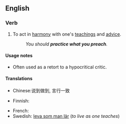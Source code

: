 ==English==

===Verb===
{{head|en|verb|head=to [[practice]] [[what]] [[one]] [[preaches]]}}

# To act in [[harmony]] with one's [[teachings]] and [[advice]].
#: ''You should '''practice what you preach'''.''

====Usage notes====
* Often used as a retort to a hypocritical critic.

====Translations====
{{trans-top|act in harmony with one's teachings}}
* Chinese:说到做到, 言行一致
*: {{trreq|Mandarin}}
* Finnish: {{t-|fi|tehdä niin kuin sanoo}}
{{trans-mid}}
* French: {{t+|fr|prêcher d’exemple}}
* Swedish: [[leva som man lär]] (''to live as one teaches'')
{{trans-bottom}}